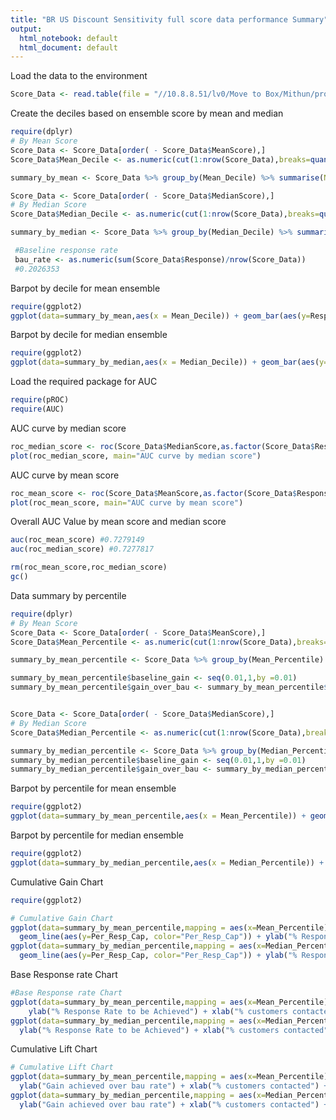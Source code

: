 ```yaml
---
title: "BR US Discount Sensitivity full score data performance Summary"
output:
  html_notebook: default
  html_document: default
---
```


Load the data to the environment
```r
Score_Data <- read.table(file = "//10.8.8.51/lv0/Move to Box/Mithun/projects/9.BR_US_DS_Project/1.data/Jun15/BR_US_DS_Score_Jun15.txt",header=TRUE, sep=",",stringsAsFactors = F)


```

Create the deciles based on ensemble score by mean and median
```r
require(dplyr)
# By Mean Score
Score_Data <- Score_Data[order( - Score_Data$MeanScore),]
Score_Data$Mean_Decile <- as.numeric(cut(1:nrow(Score_Data),breaks=quantile(0:nrow(Score_Data),probs=seq(0,1,by=0.1)), labels=1:10,right=T))

summary_by_mean <- Score_Data %>% group_by(Mean_Decile) %>% summarise(Num_Cust=n(),Num_Resp=sum(Response)) %>% mutate(Resp_rate=Num_Resp/Num_Cust ,Per_Resp_Cap = cumsum(Num_Resp)/sum(Num_Resp) , Lift = cumsum(Num_Resp)/cumsum(Num_Cust))

Score_Data <- Score_Data[order( - Score_Data$MedianScore),]
# By Median Score
Score_Data$Median_Decile <- as.numeric(cut(1:nrow(Score_Data),breaks=quantile(0:nrow(Score_Data),probs=seq(0,1,by=0.1)), labels=1:10,right=T))

summary_by_median <- Score_Data %>% group_by(Median_Decile) %>% summarise(Num_Cust=n(),Num_Resp=sum(Response)) %>% mutate(Resp_rate=Num_Resp/Num_Cust ,Per_Resp_Cap = cumsum(Num_Resp)/sum(Num_Resp) , Lift = cumsum(Num_Resp)/cumsum(Num_Cust))

 #Baseline response rate 
 bau_rate <- as.numeric(sum(Score_Data$Response)/nrow(Score_Data))
 #0.2026353
```
Barpot by decile for mean ensemble
```r
require(ggplot2)
ggplot(data=summary_by_mean,aes(x = Mean_Decile)) + geom_bar(aes(y=Resp_rate),stat="identity")  +geom_line(aes(y=bau_rate))+ylab("Response rate")+xlab("Decile")+ggtitle("Response Rate across deciles by ensembling through mean")
```
Barpot by decile for median ensemble
```r
require(ggplot2)
ggplot(data=summary_by_median,aes(x = Median_Decile)) + geom_bar(aes(y=Resp_rate),stat="identity") +geom_line(aes(y=bau_rate))+ylab("Response rate")+xlab("Decile")+ggtitle("Response Rate across deciles by ensembling through median")
```

Load the required package for AUC
```r
require(pROC)
require(AUC)
```

AUC curve by median score
```r
roc_median_score <- roc(Score_Data$MedianScore,as.factor(Score_Data$Response))
plot(roc_median_score, main="AUC curve by median score")
```

AUC curve by mean score
```r
roc_mean_score <- roc(Score_Data$MeanScore,as.factor(Score_Data$Response))
plot(roc_mean_score, main="AUC curve by mean score")

```

Overall AUC Value by mean score and median score


```r

auc(roc_mean_score) #0.7279149
auc(roc_median_score) #0.7277817

rm(roc_mean_score,roc_median_score)
gc()
```

Data summary by percentile 
```r

require(dplyr)
# By Mean Score
Score_Data <- Score_Data[order( - Score_Data$MeanScore),]
Score_Data$Mean_Percentile <- as.numeric(cut(1:nrow(Score_Data),breaks=quantile(0:nrow(Score_Data),probs=seq(0,1,by=0.01)), labels=1:100,right=T))

summary_by_mean_percentile <- Score_Data %>% group_by(Mean_Percentile) %>% summarise(Num_Cust=n(),Num_Resp=sum(Response)) %>% mutate(Resp_rate=Num_Resp/Num_Cust ,Per_Resp_Cap = cumsum(Num_Resp)/sum(Num_Resp) , Lift = cumsum(Num_Resp)/cumsum(Num_Cust))

summary_by_mean_percentile$baseline_gain <- seq(0.01,1,by =0.01)
summary_by_mean_percentile$gain_over_bau <- summary_by_mean_percentile$Lift/(sum(summary_by_mean_percentile$Num_Resp)/sum(summary_by_mean_percentile$Num_Cust))


Score_Data <- Score_Data[order( - Score_Data$MedianScore),]
# By Median Score
Score_Data$Median_Percentile <- as.numeric(cut(1:nrow(Score_Data),breaks=quantile(0:nrow(Score_Data),probs=seq(0,1,by=0.01)), labels=1:100,right=T))

summary_by_median_percentile <- Score_Data %>% group_by(Median_Percentile) %>% summarise(Num_Cust=n(),Num_Resp=sum(Response)) %>% mutate(Resp_rate=Num_Resp/Num_Cust ,Per_Resp_Cap = cumsum(Num_Resp)/sum(Num_Resp) , Lift = cumsum(Num_Resp)/cumsum(Num_Cust))
summary_by_median_percentile$baseline_gain <- seq(0.01,1,by =0.01)
summary_by_median_percentile$gain_over_bau <- summary_by_median_percentile$Lift / bau_rate

```
Barpot by percentile for mean ensemble
```r
require(ggplot2)
ggplot(data=summary_by_mean_percentile,aes(x = Mean_Percentile)) + geom_bar(aes(y=Resp_rate),stat="identity") +geom_line(aes(y=bau_rate))+ylab("Response rate")+xlab("Percentile")+ggtitle("Response Rate across percentile by ensembling through mean")

```

Barpot by percentile for median ensemble
```r
require(ggplot2)
ggplot(data=summary_by_median_percentile,aes(x = Median_Percentile)) + geom_bar(aes(y=Resp_rate),stat="identity") +geom_line(aes(y=bau_rate))+ylab("Response rate")+xlab("Percentile")+ggtitle("Response Rate across percentiles by ensembling through median")


```

Cumulative Gain Chart
```r
require(ggplot2)

# Cumulative Gain Chart
ggplot(data=summary_by_mean_percentile,mapping = aes(x=Mean_Percentile))+geom_line(aes(y=baseline_gain, color="baseline_gain")) + 
  geom_line(aes(y=Per_Resp_Cap, color="Per_Resp_Cap")) + ylab("% Response Captured") + xlab("% Customer Contacted") +ggtitle("Cumulative Gain Chart by mean ensemble")
ggplot(data=summary_by_median_percentile,mapping = aes(x=Median_Percentile))+geom_line(aes(y=baseline_gain, color="baseline_gain")) + 
  geom_line(aes(y=Per_Resp_Cap, color="Per_Resp_Cap")) + ylab("% Response Captured") + xlab("% Customer Contacted") +ggtitle("Cumulative Gain Chart by median ensemble")

```
Base Response rate Chart
```r
#Base Response rate Chart
ggplot(data=summary_by_mean_percentile,mapping = aes(x=Mean_Percentile)) + geom_line(aes(y=Lift,color="Lift")) +geom_line(aes(y=bau_rate)) +
    ylab("% Response Rate to be Achieved") + xlab("% customers contacted") + ggtitle("Overall response rate by rank ordering by mean ensemble")
ggplot(data=summary_by_median_percentile,mapping = aes(x=Median_Percentile)) + geom_line(aes(y=Lift,color="Lift")) +geom_line(aes(y=bau_rate)) +
  ylab("% Response Rate to be Achieved") + xlab("% customers contacted") + ggtitle("Overall response rate by rank ordering by median ensemble")
```
Cumulative Lift Chart
```r

# Cumulative Lift Chart
ggplot(data=summary_by_mean_percentile,mapping = aes(x=Mean_Percentile)) + geom_line(aes(y=gain_over_bau,color="Lift")) +geom_line(aes(y=1, color="bau rate")) +
  ylab("Gain achieved over bau rate") + xlab("% customers contacted") + ggtitle("Cumulative Gain chart by mean ensemble")
ggplot(data=summary_by_median_percentile,mapping = aes(x=Median_Percentile)) + geom_line(aes(y=gain_over_bau,color="Lift")) +geom_line(aes(y=1, color="bau rate")) +
  ylab("Gain achieved over bau rate") + xlab("% customers contacted") + ggtitle("Cumulative Gain chart by median ensemble")

```

